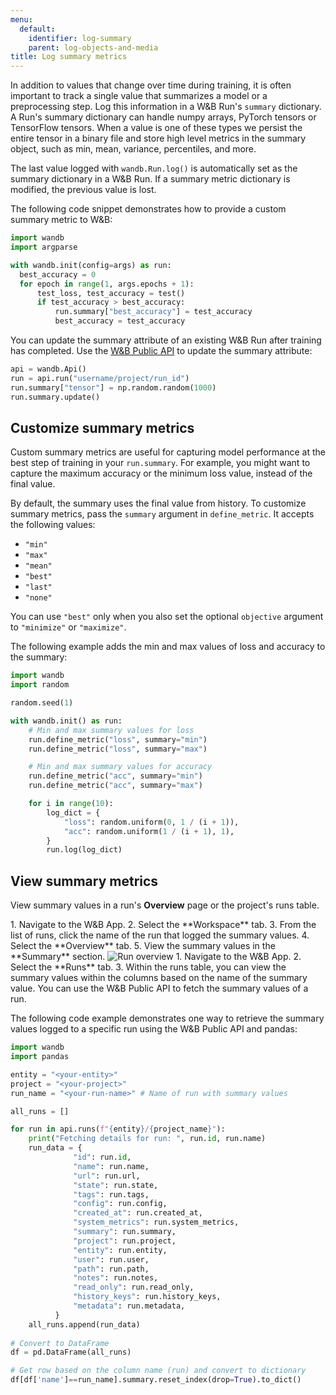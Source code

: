 ```yaml
---
menu:
  default:
    identifier: log-summary
    parent: log-objects-and-media
title: Log summary metrics
---
```


In addition to values that change over time during training, it is often important to track a single value that summarizes a model or a preprocessing step. Log this information in a W&B Run's `summary` dictionary. A Run's summary dictionary can handle numpy arrays, PyTorch tensors or TensorFlow tensors. When a value is one of these types we persist the entire tensor in a binary file and store high level metrics in the summary object, such as min, mean, variance, percentiles, and more.

The last value logged with `wandb.Run.log()` is automatically set as the summary dictionary in a W&B Run. If a summary metric dictionary is modified, the previous value is lost.

The following code snippet demonstrates how to provide a custom summary metric to W&B:

```python
import wandb
import argparse

with wandb.init(config=args) as run:
  best_accuracy = 0
  for epoch in range(1, args.epochs + 1):
      test_loss, test_accuracy = test()
      if test_accuracy > best_accuracy:
          run.summary["best_accuracy"] = test_accuracy
          best_accuracy = test_accuracy
```

You can update the summary attribute of an existing W&B Run after training has completed. Use the [W&B Public API](/models/ref/python/public-api/) to update the summary attribute:

```python
api = wandb.Api()
run = api.run("username/project/run_id")
run.summary["tensor"] = np.random.random(1000)
run.summary.update()
```

## Customize summary metrics

Custom summary metrics are useful for capturing model performance at the best step of training in your `run.summary`. For example, you might want to capture the maximum accuracy or the minimum loss value, instead of the final value.

By default, the summary uses the final value from history. To customize summary metrics, pass the `summary` argument in `define_metric`. It accepts the following values:

* `"min"`
* `"max"`
* `"mean"`
* `"best"`
* `"last"`
* `"none"`

You can use `"best"` only when you also set the optional `objective` argument to `"minimize"` or `"maximize"`. 

The following example adds the min and max values of loss and accuracy to the summary:

```python
import wandb
import random

random.seed(1)

with wandb.init() as run:
    # Min and max summary values for loss
    run.define_metric("loss", summary="min")
    run.define_metric("loss", summary="max")

    # Min and max summary values for accuracy
    run.define_metric("acc", summary="min")
    run.define_metric("acc", summary="max")

    for i in range(10):
        log_dict = {
            "loss": random.uniform(0, 1 / (i + 1)),
            "acc": random.uniform(1 / (i + 1), 1),
        }
        run.log(log_dict)
```

## View summary metrics

View summary values in a run's **Overview** page or the project's runs table.

<Tabs>
<Tab title="Run Overview">
1. Navigate to the W&B App.
2. Select the **Workspace** tab.
3. From the list of runs, click the name of the run that logged the summary values.
4. Select the **Overview** tab.
5. View the summary values in the **Summary** section.

<Frame>
    <img src="/images/track/customize_summary.png" alt="Run overview"  />
</Frame>
</Tab>
<Tab title="Run Table">
1. Navigate to the W&B App.
2. Select the **Runs** tab.
3. Within the runs table, you can view the summary values within the columns based on the name of the summary value.
</Tab>
<Tab title="W&B Public API">
You can use the W&B Public API to fetch the summary values of a run. 

The following code example demonstrates one way to retrieve the summary values logged to a specific run using the W&B Public API and pandas:

```python
import wandb
import pandas

entity = "<your-entity>"
project = "<your-project>"
run_name = "<your-run-name>" # Name of run with summary values

all_runs = []

for run in api.runs(f"{entity}/{project_name}"):
    print("Fetching details for run: ", run.id, run.name)
    run_data = {
              "id": run.id,
              "name": run.name,
              "url": run.url,
              "state": run.state,
              "tags": run.tags,
              "config": run.config,
              "created_at": run.created_at,
              "system_metrics": run.system_metrics,
              "summary": run.summary,
              "project": run.project,
              "entity": run.entity,
              "user": run.user,
              "path": run.path,
              "notes": run.notes,
              "read_only": run.read_only,
              "history_keys": run.history_keys,
              "metadata": run.metadata,
          }
    all_runs.append(run_data)
  
# Convert to DataFrame  
df = pd.DataFrame(all_runs)

# Get row based on the column name (run) and convert to dictionary
df[df['name']==run_name].summary.reset_index(drop=True).to_dict()
```
</Tab>
</Tabs>






